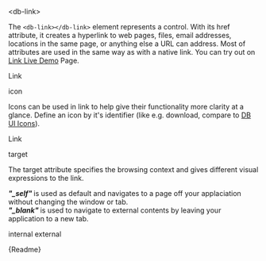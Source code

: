 

<Meta title="02-Navigation/Link/Intro" />

<db-headline variant="1">&lt;db-link&gt;</db-headline>

The `<db-link></db-link>` element represents a control. With its href attribute, it creates a hyperlink to web pages, files, email addresses, locations in the same page, or anything else a URL can address. Most of attributes are used in the same way as with a native link. You can try out on <a href="/story/db-link--live-demo">Link Live Demo</a> Page.

<Canvas>
  <db-link href="#">Link</db-link>
</Canvas>

<db-headline variant="2">icon</db-headline>

Icons can be used in link to help give their functionality more clarity at a glance. Define an icon by it's identifier (like e.g. download, compare to [DB UI Icons](https://db-ui.github.io/core/patterns/base-icons/index.html)).

<Canvas>
  <db-link href="#" icon="alarm">
    Link
  </db-link>
</Canvas>

<db-headline variant="2">target</db-headline>

The target attribute specifies the browsing context and gives different visual expressions to the link.

<p>
  <b>
    <i>"_self"</i>
  </b>
  is used as default and navigates to a page off your applaciation without
  changing the window or tab.
  <br />
  <b>
    <i>"_blank"</i>
  </b>
  is used to navigate to external contents by leaving your application to a new
  tab.
</p>

<Canvas>
  <db-link href="#" target="_self">
    internal
  </db-link>
  <db-link href="#" target="_blank">
    external
  </db-link>
</Canvas>

<Markdown>{Readme}</Markdown>
